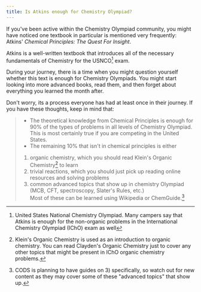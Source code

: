 ```yaml
---
title: Is Atkins enough for Chemistry Olympiad?
---
```


If you've been active within the Chemistry Olympiad community, you might have noticed one textbook in particular is mentioned very frequently: Atkins' _Chemical Principles: The Quest For Insight_.

Atkins is a well-written textbook that introduces all of the necessary fundamentals of Chemistry for the USNCO[^1] exam.

During your journey, there is a time when you might question yourself whether this text is enough for Chemistry Olympiads. You might start looking into more advanced books, read them, and then forget about everything you learned the month after.

Don't worry, its a process everyone has had at least once in their journey. If you have these thoughts, keep in mind that:

> - The theoretical knowledge from Chemical Principles is enough for 90% of the types of problems in all levels of Chemistry Olympiad. This is most certainly true if you are competing in the United States.
> - The remaining 10% that isn't in chemical principles is either
>
> 1. organic chemistry, which you should read Klein's Organic Chemistry[^2] to learn
> 2. trivial reactions, which you should just pick up reading online resources and solving problems
> 3. common advanced topics that show up in chemistry Olympiad (MCB, CFT, spectroscopy, Slater's Rules, etc.)  
>    Most of these can be learned using Wikipedia or ChemGuide.[^3]

[^1]: United States National Chemistry Olympiad. Many campers say that Atkins is enough for the non-organic problems in the International Chemistry Olympiad (IChO) exam as well
[^2]: Klein's Organic Chemistry is used as an introduction to organic chemistry. You can read Clayden's Organic Chemistry just to cover any other topics that might be present in IChO organic chemistry problems.
[^3]: CODS is planning to have guides on 3) specifically, so watch out for new content as they may cover some of these "advanced topics" that show up.
